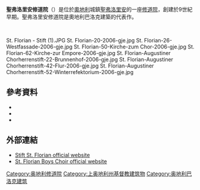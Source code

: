 '''聖弗洛里安修道院'''（{{lang-de|Stift Sankt Florian}}）是位於[[奧地利|奧地利]]城鎮[[聖弗洛里安_(奧地利)|聖弗洛里安]]的一座[[修道院|修道院]]，創建於9世紀早期。聖弗洛里安修道院是奧地利巴洛克建築的代表作。

<br><gallery class=center caption="聖弗洛里安修道院 - Stift Sankt Florian">
St. Florian - Stift (1).JPG
St. Florian-20-2006-gje.jpg
St. Florian-26-Westfassade-2006-gje.jpg
St. Florian-50-Kirche-zum Chor-2006-gje.jpg
St. Florian-62-Kirche-zur Empore-2006-gje.jpg
St. Florian-Augustiner Chorherrenstift-22-Brunnenhof-2006-gje.jpg
St. Florian-Augustiner Chorherrenstift-42-Flur-2006-gje.jpg
St. Florian-Augustiner Chorherrenstift-52-Winterrefektorium-2006-gje.jpg
</gallery>

==參考資料==
* {{cite book|last=Baumgartner |first=Rupert |title=St. Florian's Collegiate Church |publisher=Kunstverlag Hofstetter |location=Ried im Innkreis |year=2001 |isbn=}}
* {{cite book|last=Maier |first=Dieter |title=Insight Guide Austria |publisher=APA Publications |location=Singapore |year=1998 |isbn=978-0887296109}}
* {{cite book|last=Parsons |first=Nicholas T. |title=Blue Guide Austria |edition=Fourth |publisher=A & C Black Publishers Ltd |location=London |year=2000 |isbn=978-0393320176}}
==外部連結==
{{commons category|Stift Sankt Florian}}
* [http://www.stift-st-florian.at/en.html Stift St. Florian official website]
* [http://www.florianer.at/en/aktuelles.html St. Florian Boys Choir official website] {{Wayback|url=http://www.florianer.at/en/aktuelles.html |date=20120426101244 }}

[[Category:奥地利修道院|Category:奥地利修道院]]
[[Category:上奥地利州基督教建筑物|Category:上奥地利州基督教建筑物]]
[[Category:奥地利巴洛克建筑|Category:奥地利巴洛克建筑]]